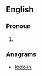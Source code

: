 ==English==

===Pronoun===
{{infl|en|pronoun}}

# {{obsolete spelling of|ilkon}}

===Anagrams===
* [[look-in#English|look-in]]